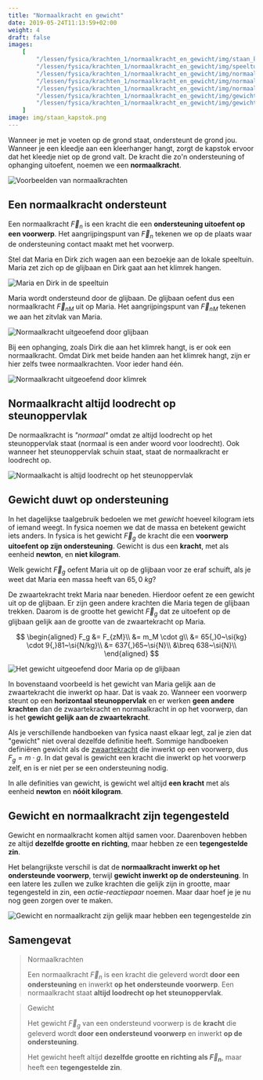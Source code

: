 ```yaml
---
title: "Normaalkracht en gewicht"
date: 2019-05-24T11:13:59+02:00
weight: 4
draft: false
images:
    [
        "/lessen/fysica/krachten_1/normaalkracht_en_gewicht/img/staan_kapstok.png",
        "/lessen/fysica/krachten_1/normaalkracht_en_gewicht/img/speeltuin.png",
        "/lessen/fysica/krachten_1/normaalkracht_en_gewicht/img/normaalkracht_schuifaf.png",
        "/lessen/fysica/krachten_1/normaalkracht_en_gewicht/img/normaalkracht_klimrek.png",
        "/lessen/fysica/krachten_1/normaalkracht_en_gewicht/img/normaalkracht_loodrecht.png",
        "/lessen/fysica/krachten_1/normaalkracht_en_gewicht/img/gewicht_maria.png",
        "/lessen/fysica/krachten_1/normaalkracht_en_gewicht/img/gewicht_vs_normaalkracht.png",
    ]
image: img/staan_kapstok.png
---
```


Wanneer je met je voeten op de grond staat, ondersteunt de grond jou. Wanneer
je een kleedje aan een kleerhanger hangt, zorgt de kapstok ervoor dat het
kleedje niet op de grond valt. De kracht die zo'n ondersteuning of ophanging
uitoefent, noemen we een **normaalkracht**.

![Voorbeelden van normaalkrachten](img/staan_kapstok.png)

## Een normaalkracht ondersteunt

Een normaalkracht $\vec{F}_{n}$ is een kracht die een **ondersteuning
uitoefent op een voorwerp**. Het aangrijpingspunt van $\vec{F}_{n}$ tekenen we
op de plaats waar de ondersteuning contact maakt met het voorwerp.

Stel dat Maria en Dirk zich wagen aan een bezoekje aan de lokale speeltuin.
Maria zet zich op de glijbaan en Dirk gaat aan het klimrek hangen.

![Maria en Dirk in de speeltuin](img/speeltuin.png)

Maria wordt ondersteund door de glijbaan. De glijbaan oefent dus een
normaalkracht $\vec{F}_{nM}$ uit op Maria. Het aangrijpingspunt van
$\vec{F}_{nM}$ tekenen we aan het zitvlak van Maria.

![Normaalkracht uitgeoefend door glijbaan](img/normaalkracht_schuifaf.png)

Bij een ophanging, zoals Dirk die aan het klimrek hangt, is er ook een
normaalkracht. Omdat Dirk met beide handen aan het klimrek hangt, zijn er hier
zelfs twee normaalkrachten. Voor ieder hand één.

![Normaalkracht uitgeoefend door klimrek](img/normaalkracht_klimrek.png)

## Normaalkracht altijd loodrecht op steunoppervlak

De normaalkracht is _"normaal"_ omdat ze altijd loodrecht op het steunoppervlak
staat <Mute>(normaal is een ander woord voor loodrecht)</Mute>. Ook
wanneer het steunoppervlak schuin staat, staat de normaalkracht er loodrecht op.

![Normaalkacht is altijd loodrecht op het steunoppervlak](img/normaalkracht_loodrecht.png)

## Gewicht duwt op ondersteuning

In het dagelijkse taalgebruik bedoelen we met _gewicht_ hoeveel kilogram iets
of iemand weegt. In fysica noemen we dat de massa en betekent gewicht iets
anders. In fysica is het gewicht $\vec{F}_g$ de kracht die een **voorwerp
uitoefent op zijn ondersteuning**. Gewicht is dus een **kracht**, met als
eenheid **newton**, en **niet kilogram**.

Welk gewicht $\vec{F}_g$ oefent Maria uit op de glijbaan voor ze eraf schuift,
als je weet dat Maria een massa heeft van $65{,}0~\si{kg}$?

De zwaartekracht trekt Maria naar beneden. Hierdoor oefent ze een gewicht uit
op de glijbaan. Er zijn geen andere krachten die Maria tegen de glijbaan
trekken. Daarom is de grootte het gewicht $\vec{F}_g$ dat ze uitoefent op de
glijbaan gelijk aan de grootte van de zwaartekracht op Maria.

$$
\begin{aligned}
F_g &= F_{zM}\\
 &= m_M \cdot g\\
 &= 65{,}0~\si{kg} \cdot 9{,}81~\si{N/kg}\\
 &= 637{,}65~\si{N}\\
 &\breq 638~\si{N}\\
\end{aligned}
$$

![Het gewicht uitgeoefend door Maria op de glijbaan](img/gewicht_maria.png)

In bovenstaand voorbeeld is het gewicht van Maria gelijk aan de zwaartekracht
die inwerkt op haar. Dat is vaak zo. Wanneer een voorwerp steunt op een
**horizontaal steunoppervlak** en er werken **geen andere krachten** dan de
zwaartekracht en normaalkracht in op het voorwerp, dan is het **gewicht gelijk
aan de zwaartekracht**.

<Expand title="Verschillende definities voor gewicht">

Als je verschillende handboeken van fysica naast elkaar legt, zal je zien dat
"gewicht" niet overal dezelfde definitie heeft. Sommige handboeken definiëren
gewicht als de [zwaartekracht](../zwaartekracht) die inwerkt op een voorwerp,
dus $F_g = m \cdot g$. In dat geval is gewicht een kracht die inwerkt op het
voorwerp zelf, en is er niet per se een ondersteuning nodig.

In alle definities van gewicht, is gewicht wel altijd **een kracht** met als
eenheid **newton** en **nóóit kilogram**.

</Expand>

## Gewicht en normaalkracht zijn tegengesteld

Gewicht en normaalkracht komen altijd samen voor. Daarenboven hebben ze altijd
**dezelfde grootte en richting**, maar hebben ze een **tegengestelde zin**.

Het belangrijkste verschil is dat de
**normaalkracht inwerkt op het ondersteunde voorwerp**, terwijl
**gewicht inwerkt op de ondersteuning**. In een latere les zullen we zulke
krachten die gelijk zijn in grootte, maar tegengesteld in zin, een
_actie-reactiepaar_ noemen. Maar daar hoef je je nu nog geen zorgen over te
maken.

![Gewicht en normaalkracht zijn gelijk maar hebben een tegengestelde zin](img/gewicht_vs_normaalkracht.png)

## Samengevat

> Normaalkrachten
> 
> Een normaalkracht $\vec{F}_n$ is een kracht die geleverd wordt **door een
> ondersteuning** en inwerkt **op het ondersteunde voorwerp**. Een normaalkracht
> staat **altijd loodrecht op het steunoppervlak**.

> Gewicht
> 
> Het gewicht $\vec{F}_g$ van een ondersteund voorwerp is de **kracht** die
> geleverd wordt **door een ondersteund voorwerp** en inwerkt **op de
> ondersteuning**.
> 
> Het gewicht heeft altijd **dezelfde grootte en richting als $\vec{F}_n$**, maar
> heeft een **tegengestelde zin**.
